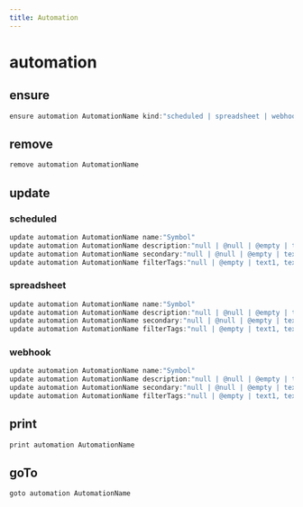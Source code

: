 ```yaml
---
title: Automation
---
```


# automation

## ensure

```js filename="Terminal" copy
ensure automation AutomationName kind:"scheduled | spreadsheet | webhook"
```


## remove

```js filename="Terminal" copy
remove automation AutomationName
```


## update

### scheduled
```js filename="Terminal" copy
update automation AutomationName name:"Symbol"
update automation AutomationName description:"null | @null | @empty | text"
update automation AutomationName secondary:"null | @null | @empty | text"
update automation AutomationName filterTags:"null | @empty | text1, text2, ..."
```

### spreadsheet
```js filename="Terminal" copy
update automation AutomationName name:"Symbol"
update automation AutomationName description:"null | @null | @empty | text"
update automation AutomationName secondary:"null | @null | @empty | text"
update automation AutomationName filterTags:"null | @empty | text1, text2, ..."
```

### webhook
```js filename="Terminal" copy
update automation AutomationName name:"Symbol"
update automation AutomationName description:"null | @null | @empty | text"
update automation AutomationName secondary:"null | @null | @empty | text"
update automation AutomationName filterTags:"null | @empty | text1, text2, ..."
```


## print

```js filename="Terminal" copy
print automation AutomationName
```


## goTo


```js filename="Terminal" copy
goto automation AutomationName
```

